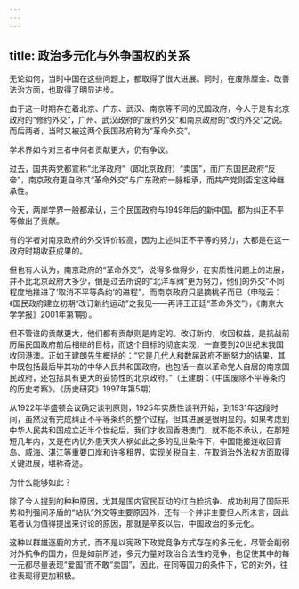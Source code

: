 ```yaml
---
---
---
```

title: 政治多元化与外争国权的关系
---



无论如何，当时中国在这些问题上，都取得了很大进展。同时，在废除厘金、改善法治方面，也取得了明显进步。

由于这一时期存在着北京、广东、武汉、南京等不同的民国政府，今人于是有北京政府的“修约外交”，广州、武汉政府的“废约外交”和南京政府的“改约外交”之说。而后两者，当时又被这两个民国政府称为“革命外交”。

学术界如今对三者中何者贡献更大，仍有争议。

过去，国共两党都宣称“北洋政府”（即北京政府）“卖国”，而广东国民政府“反帝”，南京政府更自称其“革命外交”与广东政府一脉相承，而共产党则否定这种继承性。

今天，两岸学界一般都承认，三个民国政府与1949年后的新中国，都为纠正不平等做出了贡献。

有的学者对南京政府的外交评价较高，因为上述纠正不平等的努力，大都是在这一政府时期收获成果的。

但也有人认为，南京政府的“革命外交”，说得多做得少，在实质性问题上的进展，并不比北京政府大多少，倒是过去所说的“北洋军阀”更为努力，他们的外交“不同程度地推进了‘取消不平等条约’的进程”，而南京政府只是摘桃子而已（申晓云：《国民政府建立初期“改订新约运动”之我见——再评王正廷“革命外交”》，《南京大学学报》2001年第1期）。

但不管谁的贡献更大，他们都有贡献则是肯定的。改订新约，收回权益，是抗战前历届民国政府前后相继的目标，而这个目标的彻底实现，一直要到20世纪末我国收回港澳。正如王建朗先生概括的：“它是几代人和数届政府不断努力的结果，其中既包括最后毕其功的中华人民共和国政府，也包括一直以革命党人自居的南京国民政府，还包括具有更大的妥协性的北京政府。”（王建朗：《中国废除不平等条约的历史考察》，《历史研究》1997年第5期）

从1922年华盛顿会议确定谈判原则，1925年实质性谈判开始，到1931年这段时间，虽然没有完成纠正不平等条约的整个过程，但其进展是很明显的。如果考虑到中华人民共和国成立近半个世纪后，我们才收回香港澳门，就不能不承认，在那短短几年内，又是在内忧外患天灾人祸如此之多的乱世条件下，中国能接连收回青岛、威海、湛江等重要口岸和许多租界，实现关税自主，在取消治外法权方面取得关键进展，堪称奇迹。

为什么能够如此？

除了今人提到的种种原因，尤其是国内官民互动的红白脸抗争、成功利用了国际形势和列强间矛盾的“站队”外交等主要原因外，还有一个并非主要但人所未言，因此笔者认为值得提出来讨论的原因，那就是辛亥以后，中国政治的多元化。

这种以群雄逐鹿的方式，而不是以宪政下政党竞争方式存在的多元化，尽管会削弱对外抗争的国力，但是如前所述，多元力量对政治合法性的竞争，也促使其中的每一元都尽量表现“爱国”而不敢“卖国”，因此，在同等国力的条件下，它的对外，往往表现得更加积极。